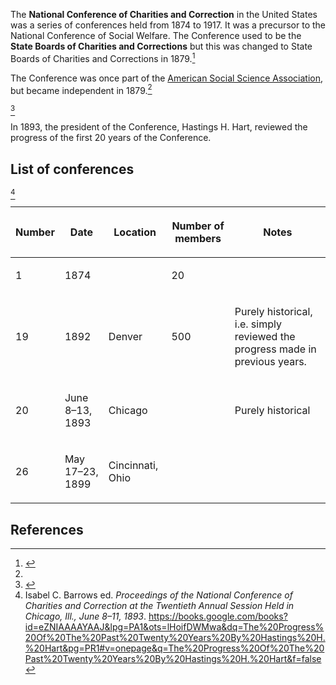 The '''National Conference of Charities and Correction''' in the United States was a series of conferences held from 1874 to 1917. It was a precursor to the National Conference of Social Welfare. The Conference used to be the '''State Boards of Charities and Corrections''' but this was changed to State Boards of Charities and Corrections in 1879.<ref name="Socialwelfarehistorycom_March_26_2016c">{{cite web |url=http://www.socialwelfarehistory.com/organizations/national-conference-of-charities-and-correction-the-beginning/ |title=National Conference of Charities and Correction |newspaper=Social Welfare History Project |accessdate= March 26, 2016 |author=John E. Hansan}}</ref>

The Conference was once part of the [[American Social Science Association]], but became independent in 1879.<ref name="Socialwelfarehistorycom_March_26_2016c"/>

<ref name="hall">{{cite web |url=http://www.hks.harvard.edu/fs/phall/Powell%20Essay-Final%20-%20rev.pdf |title=A Historical Overview of Philanthropy, Voluntary Associations, and Nonprofit Organizations in the United States, 1600–2000 |first=Peter Dobkin |last=Hall}}</ref>

In 1893, the president of the Conference, Hastings H. Hart, reviewed the progress of the first 20 years of the Conference.

==List of conferences==

<ref name="proceedings20">Isabel C. Barrows ed. ''Proceedings of the National Conference of Charities and Correction at the Twentieth Annual Session Held in Chicago, Ill., June 8–11, 1893''. https://books.google.com/books?id=eZNIAAAAYAAJ&lpg=PA1&ots=lHoifDWMwa&dq=The%20Progress%20Of%20The%20Past%20Twenty%20Years%20By%20Hastings%20H.%20Hart&pg=PR1#v=onepage&q=The%20Progress%20Of%20The%20Past%20Twenty%20Years%20By%20Hastings%20H.%20Hart&f=false</ref>

{| class="wikitable"
! Number !! Date !! Location !! Number of members !! Notes
|-
| 1 || 1874 ||  || 20
|-
| 19 || 1892 || Denver || 500 || Purely historical, i.e. simply reviewed the progress made in previous years.
|-
| 20 || June 8–13, 1893 || Chicago || || Purely historical
|-
| 26 || May 17–23, 1899 || Cincinnati, Ohio
|}

==References==

{{reflist|30em}}
